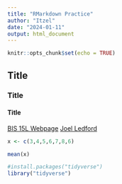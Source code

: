 ```yaml
---
title: "RMarkdown Practice"
author: "Itzel"
date: "2024-01-11"
output: html_document
---
```


```r
knitr::opts_chunk$set(echo = TRUE)
```

## Title
### Title
#### Title
[BIS 15L Webpage](https://jmledford3115.github.io/datascibiol/)
[Joel Ledford](jmledford@ucdavis.edu)
```r
x <- c(3,4,5,6,7,8,6)
```

```r
mean(x)
```
```r
#install.packages("tidyverse")
library("tidyverse")
```

